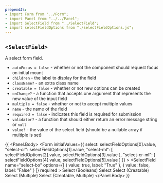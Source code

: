 ```yaml
---
prependJs:
- import Form from "../Form";
- import Panel from "../../Panel";
- import SelectField from "../SelectField";
- import selectFieldOptions from "./selectFieldOptions.js";
---
```


## `<SelectField>`

A select form field.

* `autoFocus = false` - whether or not the component should request focus on initial mount
* `children` - the label to display for the field
* `className?` - an extra class name
* `creatable = false` - whether or not new options can be created
* `onChange?` - a function that accepts one argument that represents the new value of the input field
* `multiple = false` - whether or not to accept multiple values
* `name` - the name of the field
* `required = false` - indicates this field is required for submission
* `validator?` - a function that should either return an error message string or `null`
* `value?` - the value of the select field (should be a nullable array if multiple is set)

{{
  <Panel>
    <Panel.Body>
      <Form
        initialValues={{
          select: selectFieldOptions[0].value,
          "select-cr": selectFieldOptions[1].value,
          "select-ml": [
            selectFieldOptions[2].value,
            selectFieldOptions[3].value
          ],
          "select-cr-ml": [
            selectFieldOptions[4].value,
            selectFieldOptions[5].value
          ]
        }}
      >
        <SelectField
          name="select-bo"
          options={[
            { value: true, label: "True" },
            { value: false, label: "False" }
          ]}
          required
        >
          Select (Booleans)
        </SelectField>
        <SelectField
          name="select"
          options={selectFieldOptions}
          required
        >
          Select
        </SelectField>
        <SelectField
          name="select-cr"
          options={selectFieldOptions}
          creatable
          required
        >
          Select (Creatable)
        </SelectField>
        <SelectField
          name="select-ml"
          options={selectFieldOptions}
          multiple
          required
        >
          Select (Multiple)
        </SelectField>
        <SelectField
          name="select-cr-ml"
          options={selectFieldOptions}
          creatable
          multiple
          required
        >
          Select (Creatable, Multiple)
        </SelectField>
      </Form>
    </Panel.Body>
  </Panel>
}}
